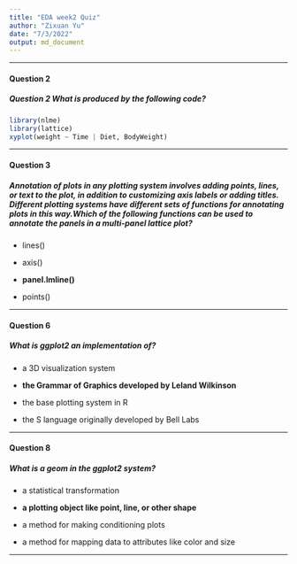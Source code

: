```yaml
---
title: "EDA week2 Quiz"
author: "Zixuan Yu"
date: "7/3/2022"
output: md_document
---
```

----------------------- 
  
#### Question 2
##### Question 2 What is produced by the following code? 

```r
library(nlme)
library(lattice)
xyplot(weight ~ Time | Diet, BodyWeight)

```

-----------------------  

#### Question 3
##### Annotation of plots in any plotting system involves adding points, lines, or text to the plot, in addition to customizing axis labels or adding titles. Different plotting systems have different sets of functions for annotating plots in this way.Which of the following functions can be used to annotate the panels in a multi-panel lattice plot?

- lines()

- axis()

- **panel.lmline()**

- points()

-----------------------  

#### Question 6
##### What is ggplot2 an implementation of?

- a 3D visualization system

- **the Grammar of Graphics developed by Leland Wilkinson**

- the base plotting system in R

- the S language originally developed by Bell Labs

-----------------------  

#### Question 8
##### What is a geom in the ggplot2 system?

- a statistical transformation


- **a plotting object like point, line, or other shape**


- a method for making conditioning plots


- a method for mapping data to attributes like color and size

-----------------------  

